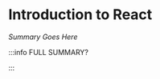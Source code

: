 # Introduction to React

_Summary Goes Here_


<DocCardList />

:::info FULL SUMMARY?

<QuestButton
  text="Go To Campaign Page"
  link="https://app.stackup.dev/campaign_page/introduction-to-react"
/>

:::
